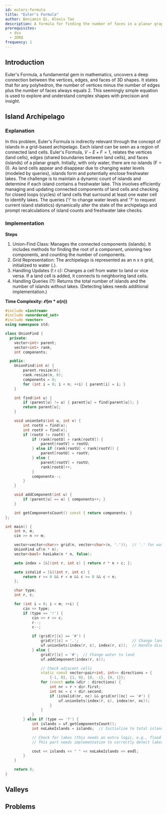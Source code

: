 ```yaml
---
id: eulers-formula
title: "Euler's Formula"
author: Benjamin Qi, Alexis Tao
description: A formula for finding the number of faces in a planar graph.
prerequisites:
  - dsu
  - 2DRQ
frequency: 1
---
```


## Introduction

Euler's Formula, a fundamental gem in mathematics, uncovers a deep connection between the vertices, edges, and faces of 3D shapes. It states that for any polyhedron, the number of vertices minus the number of edges plus the number of faces always equals 2. This seemingly simple equation is used to explore and understand complex shapes with precision and insight.

<Resources>
	<Resource
		source="geeksforgeeks"
		title="Euler’s Formula"
		url="https://www.geeksforgeeks.org/eulers-formula/"
	>
	</Resource>
</Resources>

## Island Archipelago

<FocusProblem problem="island" />

### Explanation

In this problem, Euler's Formula is indirectly relevant through the concept of islands in a grid-based archipelago. Each island can be seen as a region of connected land cells. Euler's Formula, $V−E+F=1$, relates the vertices (land cells), edges (shared boundaries between land cells), and faces (islands) of a planar graph. Initially, with only water, there are no islands (F = 0). As land cells appear and disappear due to changing water levels (modeled by queries), islands form and potentially enclose freshwater lakes. The challenge is to maintain a dynamic count of islands and determine if each island contains a freshwater lake. This involves efficiently managing and updating connected components of land cells and checking for closed loops (cycles) of land cells that surround at least one water cell to identify lakes. The queries ('!' to change water levels and '?' to request current island statistics) dynamically alter the state of the archipelago and prompt recalculations of island counts and freshwater lake checks.

### Implementation

**Steps**
1. Union-Find Class: Manages the connected components (islands). It includes methods for finding the root of a component, unioning two components, and counting the number of components.
2. Grid Representation: The archipelago is represented as an n x n grid, initialized to water (.).
3. Handling Updates (! r c): Changes a cell from water to land or vice versa. If a land cell is added, it connects to neighboring land cells.
4. Handling Queries (?): Returns the total number of islands and the number of islands without lakes. (Detecting lakes needs additional implementation.)

**Time Complexity:  $\mathcal{O}(m * α(n))$**


<LanguageSection>
<CPPSection>

```cpp
#include <iostream>
#include <unordered_set>
#include <vector>
using namespace std;

class UnionFind {
  private:
	vector<int> parent;
	vector<int> rank;
	int components;

  public:
	UnionFind(int n) {
		parent.resize(n);
		rank.resize(n, 0);
		components = 0;
		for (int i = 0; i < n; ++i) { parent[i] = i; }
	}

	int find(int u) {
		if (parent[u] != u) { parent[u] = find(parent[u]); }
		return parent[u];
	}

	void unionSets(int u, int v) {
		int rootU = find(u);
		int rootV = find(v);
		if (rootU != rootV) {
			if (rank[rootU] > rank[rootV]) {
				parent[rootV] = rootU;
			} else if (rank[rootU] < rank[rootV]) {
				parent[rootU] = rootV;
			} else {
				parent[rootV] = rootU;
				rank[rootU]++;
			}
			components--;
		}
	}

	void addComponent(int u) {
		if (parent[u] == u) { components++; }
	}

	int getComponentsCount() const { return components; }
};

int main() {
	int n, m;
	cin >> n >> m;

	vector<vector<char>> grid(n, vector<char>(n, '.'));  // '.' for water
	UnionFind uf(n * n);
	vector<bool> hasLake(n * n, false);

	auto index = [&](int r, int c) { return r * n + c; };

	auto isValid = [&](int r, int c) {
		return r >= 0 && r < n && c >= 0 && c < n;
	};

	char type;
	int r, c;

	for (int i = 0; i < m; ++i) {
		cin >> type;
		if (type == '!') {
			cin >> r >> c;
			r--;
			c--;

			if (grid[r][c] == '#') {
				grid[r][c] = '.';                        // Change land to water
				uf.unionSets(index(r, c), index(r, c));  // Handle disconnecting
			} else {
				grid[r][c] = '#';  // Change water to land
				uf.addComponent(index(r, c));

				// Check adjacent cells
				static const vector<pair<int, int>> directions = {
				    {-1, 0}, {1, 0}, {0, -1}, {0, 1}};
				for (const auto &dir : directions) {
					int nr = r + dir.first;
					int nc = c + dir.second;
					if (isValid(nr, nc) && grid[nr][nc] == '#') {
						uf.unionSets(index(r, c), index(nr, nc));
					}
				}
			}
		} else if (type == '?') {
			int islands = uf.getComponentsCount();
			int noLakeIslands = islands;  // Initialize to total islands

			// Check for lakes (this needs an extra logic, e.g., flood fill)
			// This part needs implementation to correctly detect lakes.

			cout << islands << " " << noLakeIslands << endl;
		}
	}

	return 0;
}
```

</CPPSection>
</LanguageSection>

## Valleys

<Problems problems="valleys" />



## Problems

<Problems problems="general" />
